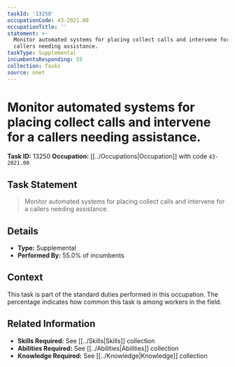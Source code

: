 ```yaml
---
taskId: '13250'
occupationCode: 43-2021.00
occupationTitle: ''
statement: >-
  Monitor automated systems for placing collect calls and intervene for a
  callers needing assistance.
taskType: Supplemental
incumbentsResponding: 55
collection: Tasks
source: onet
---
```

# Monitor automated systems for placing collect calls and intervene for a callers needing assistance.

**Task ID:** 13250
**Occupation:** [[../Occupations|Occupation]] with code `43-2021.00`

## Task Statement

> Monitor automated systems for placing collect calls and intervene for a callers needing assistance.

## Details

- **Type:** Supplemental
- **Performed By:** 55.0% of incumbents

## Context

This task is part of the standard duties performed in this occupation. The percentage indicates how common this task is among workers in the field.

## Related Information

- **Skills Required:** See [[../Skills|Skills]] collection
- **Abilities Required:** See [[../Abilities|Abilities]] collection
- **Knowledge Required:** See [[../Knowledge|Knowledge]] collection
